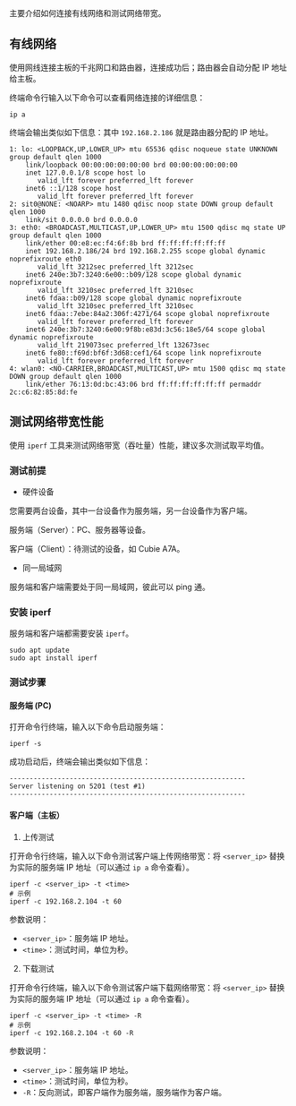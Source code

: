 主要介绍如何连接有线网络和测试网络带宽。

## 有线网络

使用网线连接主板的千兆网口和路由器，连接成功后；路由器会自动分配 IP 地址给主板。

终端命令行输入以下命令可以查看网络连接的详细信息：

<NewCodeBlock tip="radxa@device$" type="device">

```
ip a
```

</NewCodeBlock>

终端会输出类似如下信息：其中 `192.168.2.186` 就是路由器分配的 IP 地址。

```
1: lo: <LOOPBACK,UP,LOWER_UP> mtu 65536 qdisc noqueue state UNKNOWN group default qlen 1000
    link/loopback 00:00:00:00:00:00 brd 00:00:00:00:00:00
    inet 127.0.0.1/8 scope host lo
       valid_lft forever preferred_lft forever
    inet6 ::1/128 scope host
       valid_lft forever preferred_lft forever
2: sit0@NONE: <NOARP> mtu 1480 qdisc noop state DOWN group default qlen 1000
    link/sit 0.0.0.0 brd 0.0.0.0
3: eth0: <BROADCAST,MULTICAST,UP,LOWER_UP> mtu 1500 qdisc mq state UP group default qlen 1000
    link/ether 00:e8:ec:f4:6f:8b brd ff:ff:ff:ff:ff:ff
    inet 192.168.2.186/24 brd 192.168.2.255 scope global dynamic noprefixroute eth0
       valid_lft 3212sec preferred_lft 3212sec
    inet6 240e:3b7:3240:6e00::b09/128 scope global dynamic noprefixroute
       valid_lft 3210sec preferred_lft 3210sec
    inet6 fdaa::b09/128 scope global dynamic noprefixroute
       valid_lft 3210sec preferred_lft 3210sec
    inet6 fdaa::7ebe:84a2:306f:4271/64 scope global noprefixroute
       valid_lft forever preferred_lft forever
    inet6 240e:3b7:3240:6e00:9f8b:e83d:3c56:18e5/64 scope global dynamic noprefixroute
       valid_lft 219073sec preferred_lft 132673sec
    inet6 fe80::f69d:bf6f:3d68:cef1/64 scope link noprefixroute
       valid_lft forever preferred_lft forever
4: wlan0: <NO-CARRIER,BROADCAST,MULTICAST,UP> mtu 1500 qdisc mq state DOWN group default qlen 1000
    link/ether 76:13:0d:bc:43:06 brd ff:ff:ff:ff:ff:ff permaddr 2c:c6:82:85:8d:fe
```

## 测试网络带宽性能

使用 `iperf` 工具来测试网络带宽（吞吐量）性能，建议多次测试取平均值。

### 测试前提

- 硬件设备

您需要两台设备，其中一台设备作为服务端，另一台设备作为客户端。

服务端（Server）：PC、服务器等设备。

客户端（Client）：待测试的设备，如 Cubie A7A。

- 同一局域网

服务端和客户端需要处于同一局域网，彼此可以 ping 通。

### 安装 iperf

服务端和客户端都需要安装 `iperf`。

<NewCodeBlock tip="radxa@device & Linux@host$" type="device">

```
sudo apt update
sudo apt install iperf
```

</NewCodeBlock>

### 测试步骤

#### 服务端 (PC)

打开命令行终端，输入以下命令启动服务端：

<NewCodeBlock tip="Linux@host$" type="device">

```
iperf -s
```

</NewCodeBlock>

成功启动后，终端会输出类似如下信息：

```
-----------------------------------------------------------
Server listening on 5201 (test #1)
-----------------------------------------------------------
```

#### 客户端（主板）

1. 上传测试

打开命令行终端，输入以下命令测试客户端上传网络带宽：将 `<server_ip>` 替换为实际的服务端 IP 地址（可以通过 `ip a` 命令查看）。

<NewCodeBlock tip="radxa@device$" type="device">

```
iperf -c <server_ip> -t <time>
# 示例
iperf -c 192.168.2.104 -t 60
```

</NewCodeBlock>

参数说明：

- `<server_ip>`：服务端 IP 地址。
- `<time>`：测试时间，单位为秒。

2. 下载测试

打开命令行终端，输入以下命令测试客户端下载网络带宽：将 `<server_ip>` 替换为实际的服务端 IP 地址（可以通过 `ip a` 命令查看）。

<NewCodeBlock tip="radxa@device$" type="device">

```
iperf -c <server_ip> -t <time> -R
# 示例
iperf -c 192.168.2.104 -t 60 -R
```

</NewCodeBlock>

参数说明：

- `<server_ip>`：服务端 IP 地址。
- `<time>`：测试时间，单位为秒。
- `-R`：反向测试，即客户端作为服务端，服务端作为客户端。
